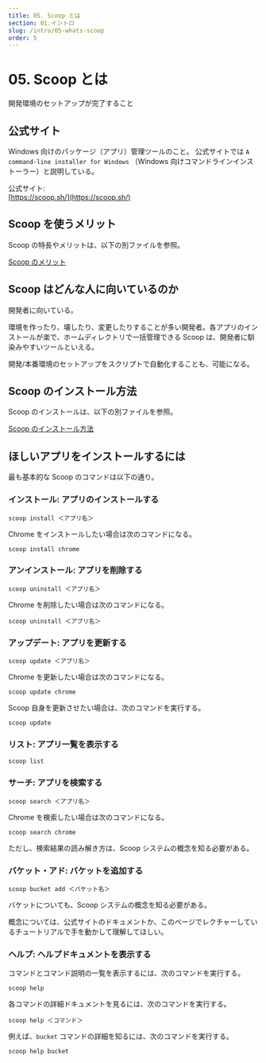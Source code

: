 ```yaml
---
title: 05. Scoop とは 
section: 01.イントロ
slug: /intro/05-whats-scoop
order: 5
---
```


# 05. Scoop とは 

<p class="goal">
  開発環境のセットアップが完了すること
</p>

## 公式サイト

Windows 向けのパッケージ（アプリ）管理ツールのこと。
公式サイトでは `A command-line installer for Windows` （Windows 向けコマンドラインインストーラー）と説明している。

公式サイト:  
[https://scoop.sh/](https://scoop.sh/)

## Scoop を使うメリット

Scoop の特長やメリットは、以下の別ファイルを参照。

[Scoop のメリット](./06-merit-of-scoop)

## Scoop はどんな人に向いているのか

開発者に向いている。

環境を作ったり、壊したり、変更したりすることが多い開発者。各アプリのインストールが楽で、ホームディレクトリで一括管理できる Scoop は、開発者に馴染みやすいツールといえる。

開発/本番環境のセットアップをスクリプトで自動化することも、可能になる。

## Scoop のインストール方法

Scoop のインストールは、以下の別ファイルを参照。

[Scoop のインストール方法](./07-how-to-install-scoop)

## ほしいアプリをインストールするには

最も基本的な Scoop のコマンドは以下の通り。

### インストール: アプリのインストールする

```console
scoop install ＜アプリ名＞
```

Chrome をインストールしたい場合は次のコマンドになる。

```
scoop install chrome
```

### アンインストール: アプリを削除する

```console
scoop uninstall ＜アプリ名＞
```

Chrome を削除したい場合は次のコマンドになる。

```
scoop uninstall ＜アプリ名＞
```

### アップデート: アプリを更新する

```console
scoop update ＜アプリ名＞
```

Chrome を更新したい場合は次のコマンドになる。

```
scoop update chrome
```

Scoop 自身を更新させたい場合は、次のコマンドを実行する。

```console
scoop update
```

### リスト: アプリ一覧を表示する

```console
scoop list
```

### サーチ: アプリを検索する

```console
scoop search ＜アプリ名＞
```

Chrome を検索したい場合は次のコマンドになる。

```
scoop search chrome
```

ただし、検索結果の読み解き方は、Scoop システムの概念を知る必要がある。

### バケット・アド: バケットを追加する

```console
scoop bucket add ＜バケット名＞
```

バケットについても、Scoop システムの概念を知る必要がある。

概念については、公式サイトのドキュメントか、このページでレクチャーしているチュートリアルで手を動かして理解してほしい。

### ヘルプ: ヘルプドキュメントを表示する

コマンドとコマンド説明の一覧を表示するには、次のコマンドを実行する。

```console
scoop help
```

各コマンドの詳細ドキュメントを見るには、次のコマンドを実行する。

```console
scoop help ＜コマンド＞
```

例えば、`bucket` コマンドの詳細を知るには、次のコマンドを実行する。

```
scoop help bucket
```
